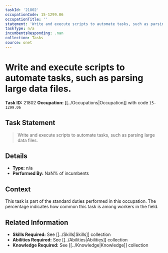 ```yaml
---
taskId: '21802'
occupationCode: 15-1299.06
occupationTitle: ''
statement: 'Write and execute scripts to automate tasks, such as parsing large data files.'
taskType: n/a
incumbentsResponding: .nan
collection: Tasks
source: onet
---
```

# Write and execute scripts to automate tasks, such as parsing large data files.

**Task ID:** 21802
**Occupation:** [[../Occupations|Occupation]] with code `15-1299.06`

## Task Statement

> Write and execute scripts to automate tasks, such as parsing large data files.

## Details

- **Type:** n/a
- **Performed By:** NaN% of incumbents

## Context

This task is part of the standard duties performed in this occupation. The percentage indicates how common this task is among workers in the field.

## Related Information

- **Skills Required:** See [[../Skills|Skills]] collection
- **Abilities Required:** See [[../Abilities|Abilities]] collection
- **Knowledge Required:** See [[../Knowledge|Knowledge]] collection
